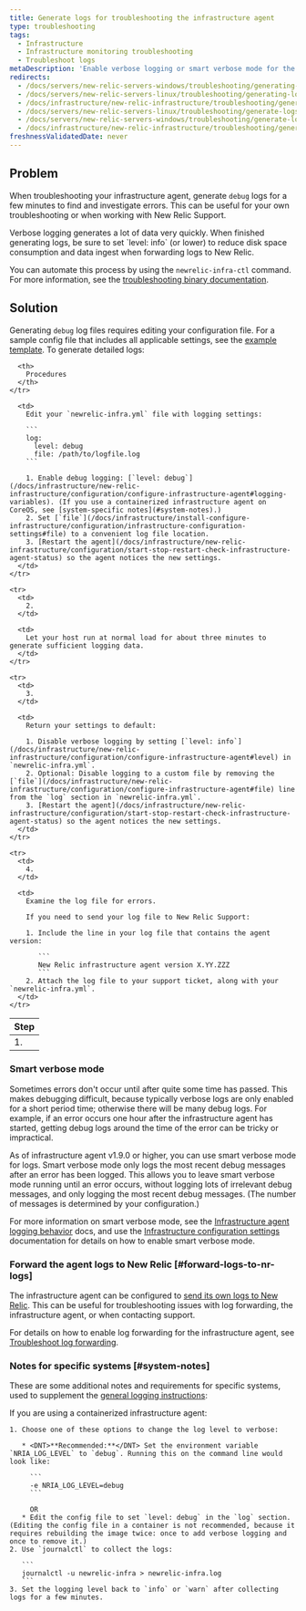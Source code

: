 ```yaml
---
title: Generate logs for troubleshooting the infrastructure agent
type: troubleshooting
tags:
  - Infrastructure
  - Infrastructure monitoring troubleshooting
  - Troubleshoot logs
metaDescription: 'Enable verbose logging or smart verbose mode for the New Relic infrastructure agent, then collect about 3 to 5 minutes worth of data to help troubleshoot.'
redirects:
  - /docs/servers/new-relic-servers-windows/troubleshooting/generating-logs-troubleshooting-servers-windows
  - /docs/servers/new-relic-servers-linux/troubleshooting/generating-logs-troubleshooting-servers-linux
  - /docs/infrastructure/new-relic-infrastructure/troubleshooting/generating-logs-troubleshooting-infrastructure
  - /docs/servers/new-relic-servers-linux/troubleshooting/generate-logs-troubleshooting-servers-linux
  - /docs/servers/new-relic-servers-windows/troubleshooting/generate-logs-troubleshooting-servers-windows
  - /docs/infrastructure/new-relic-infrastructure/troubleshooting/generate-logs-troubleshooting-infrastructure
freshnessValidatedDate: never
---
```


## Problem

When troubleshooting your infrastructure agent, generate `debug` logs for a few minutes to find and investigate errors. This can be useful for your own troubleshooting or when working with New Relic Support.

<Callout variant="important">
  Verbose logging generates a lot of data very quickly. When finished generating logs, be sure to set `level: info` (or lower) to reduce disk space consumption and data ingest when forwarding logs to New Relic.
</Callout>

You can automate this process by using the `newrelic-infra-ctl` command. For more information, see the [troubleshooting binary documentation](/docs/infrastructure/install-configure-manage-infrastructure/manage-your-agent/troubleshoot-running-agent).

## Solution

Generating `debug` log files requires editing your configuration file. For a sample config file that includes all applicable settings, see the [example template](/docs/infrastructure/new-relic-infrastructure/configuration/infrastructure-config-file-template-newrelic-infrayml). To generate detailed logs:

<table>
  <thead>
    <tr>
      <th>
        Step
      </th>

      <th>
        Procedures
      </th>
    </tr>
  </thead>

  <tbody>
    <tr>
      <td>
        1.
      </td>

      <td>
        Edit your `newrelic-infra.yml` file with logging settings:

        ```
        log:
          level: debug
          file: /path/to/logfile.log
        ```

        1. Enable debug logging: [`level: debug`](/docs/infrastructure/new-relic-infrastructure/configuration/configure-infrastructure-agent#logging-variables). (If you use a containerized infrastructure agent on CoreOS, see [system-specific notes](#system-notes).)
        2. Set [`file`](/docs/infrastructure/install-configure-infrastructure/configuration/infrastructure-configuration-settings#file) to a convenient log file location.
        3. [Restart the agent](/docs/infrastructure/new-relic-infrastructure/configuration/start-stop-restart-check-infrastructure-agent-status) so the agent notices the new settings.
      </td>
    </tr>

    <tr>
      <td>
        2.
      </td>

      <td>
        Let your host run at normal load for about three minutes to generate sufficient logging data.
      </td>
    </tr>

    <tr>
      <td>
        3.
      </td>

      <td>
        Return your settings to default:

        1. Disable verbose logging by setting [`level: info`](/docs/infrastructure/new-relic-infrastructure/configuration/configure-infrastructure-agent#level) in `newrelic-infra.yml`.
        2. Optional: Disable logging to a custom file by removing the [`file`](/docs/infrastructure/new-relic-infrastructure/configuration/configure-infrastructure-agent#file) line from the `log` section in `newrelic-infra.yml`.
        3. [Restart the agent](/docs/infrastructure/new-relic-infrastructure/configuration/start-stop-restart-check-infrastructure-agent-status) so the agent notices the new settings.
      </td>
    </tr>

    <tr>
      <td>
        4.
      </td>

      <td>
        Examine the log file for errors.

        If you need to send your log file to New Relic Support:

        1. Include the line in your log file that contains the agent version:

           ```
           New Relic infrastructure agent version X.YY.ZZZ
           ```
        2. Attach the log file to your support ticket, along with your `newrelic-infra.yml`.
      </td>
    </tr>
  </tbody>
</table>

### Smart verbose mode

Sometimes errors don't occur until after quite some time has passed. This makes debugging difficult, because typically verbose logs are only enabled for a short period time; otherwise there will be many debug logs. For example, if an error occurs one hour after the infrastructure agent has started, getting debug logs around the time of the error can be tricky or impractical.

As of infrastructure agent v1.9.0 or higher, you can use smart verbose mode for logs. Smart verbose mode only logs the most recent debug messages after an error has been logged. This allows you to leave smart verbose mode running until an error occurs, without logging lots of irrelevant debug messages, and only logging the most recent debug messages. (The number of messages is determined by your configuration.)

For more information on smart verbose mode, see the [Infrastructure agent logging behavior](/docs/infrastructure/infrastructure-troubleshooting/troubleshoot-logs/infrastructure-agent-logging-behavior#smart-verbose-mode) docs, and use the [Infrastructure configuration settings](/docs/infrastructure/install-configure-manage-infrastructure/configuration/infrastructure-configuration-settings#verbose) documentation for details on how to enable smart verbose mode.

### Forward the agent logs to New Relic [#forward-logs-to-nr-logs]

The infrastructure agent can be configured to [send its own logs to New Relic](/docs/logs/new-relic-logs/get-started/introduction-new-relic-logs). This can be useful for troubleshooting issues with log forwarding, the infrastructure agent, or when contacting support.

For details on how to enable log forwarding for the infrastructure agent, see [Troubleshoot log forwarding](/docs/logs/enable-new-relic-logs/1-enable-logs/forward-your-logs-using-new-relic-infrastructure#troubleshoot).

### Notes for specific systems [#system-notes]

These are some additional notes and requirements for specific systems, used to supplement the [general logging instructions](#verbose):

<CollapserGroup>
  <Collapser
    id="coreos"
    title="Containerized agent"
  >
    If you are using a containerized infrastructure agent:

    1. Choose one of these options to change the log level to verbose:

       * <DNT>**Recommended:**</DNT> Set the environment variable `NRIA_LOG_LEVEL` to `debug`. Running this on the command line would look like:

         ```
         -e NRIA_LOG_LEVEL=debug
         ```

         OR
       * Edit the config file to set `level: debug` in the `log` section. (Editing the config file in a container is not recommended, because it requires rebuilding the image twice: once to add verbose logging and once to remove it.)
    2. Use `journalctl` to collect the logs:

       ```
       journalctl -u newrelic-infra > newrelic-infra.log
       ```
    3. Set the logging level back to `info` or `warn` after collecting logs for a few minutes.
  </Collapser>
</CollapserGroup>
